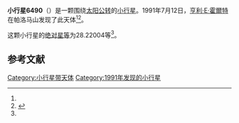{{Infobox planet
| bgcolour = #FFFFC0
| name = 6490
| symbol = 
| image = 
| caption = 
| discovery = yes
| discovery_ref = 
| discoverer = [[亨利·E·霍爾特|亨利·E·霍爾特]]
| discovery_site = [[帕洛马山|帕洛马山]] 
| discovered = 1991年7月12日
| designations = yes
| mp_name = 
| named_after = 
| alt_names = 
| mp_category = [[越火小行星|越火小行星]]
| orbit_ref = <ref name="a">[http://ssd.jpl.nasa.gov/sbdb.cgi?sstr=6490 6490] {{Wayback|url=http://ssd.jpl.nasa.gov/sbdb.cgi?sstr=6490 |date=20110610042425 }}，小行星數據庫瀏覽器（JPL Small-Body Database Browser）－[[美国国家航空航天局|美国国家航空航天局]]喷气推进实验室</ref>
| epoch = 2456400.5 (2013年4月18日更新)
| aphelion = {{convert|3.7432923|AU|km|3|abbr=on|lk=out}}
| perihelion = {{convert|1.5706197|AU|km|3|abbr=on}}
| semimajor = {{convert|2.6569560|AU|km|3|abbr=on}}
| eccentricity = 0.408865
| period = 1581.885235 [[日|日]]<br />4.33[[儒略年|儒略年]]
| avg_speed = 
| inclination = 17.29705
| asc_node = 286.86525
| mean_anomaly = 
| arg_peri = 28.22004
| satellites = 
| physical_characteristics = yes
| dimensions = 
| mass = 
| density = 
| surface_grav = 
| escape_velocity = 
| sidereal_day = 
| axial_tilt = 
| pole_ecliptic_lat = 
| pole_ecliptic_lon = 
| albedo = 
| temperatures= 
| temp_name1 = 
| mean_temp_1 = 
| max_temp_1 = 
| temp_name2 = 
| max_temp_2 = 
| spectral_type = 
| abs_magnitude = 28.22004
}}

'''小行星6490'''（{{lang-en|6490}}）是一颗围绕[[太阳|太阳]][[公转|公转]]的[[小行星|小行星]]。1991年7月12日，[[亨利·E·霍爾特|亨利·E·霍爾特]]在帕洛马山发现了此天体<ref name="a" /><ref>{{cite news|title=小行星列表|url=http://cfa-www.harvard.edu/iau/lists/NumberedMPs.txt|accessdate=2013-07-08|newspaper=哈佛大学|archive-date=2008-05-17|archive-url=https://web.archive.org/web/20080517010638/http://cfa-www.harvard.edu/iau/lists/NumberedMPs.txt|dead-url=no}}</ref>。

这颗小行星的[[绝对星等|绝对星等]]为28.22004等<ref name="a" />。

==参考文献==
{{reflist}}
{{Minor Planet Number|[[小行星6489|小行星6489]]|[[小行星6491|小行星6491]]}}

{{小天体}}

[[Category:小行星带天体|Category:小行星带天体]]
[[Category:1991年发现的小行星|Category:1991年发现的小行星]]

{{asteroid-stub}}